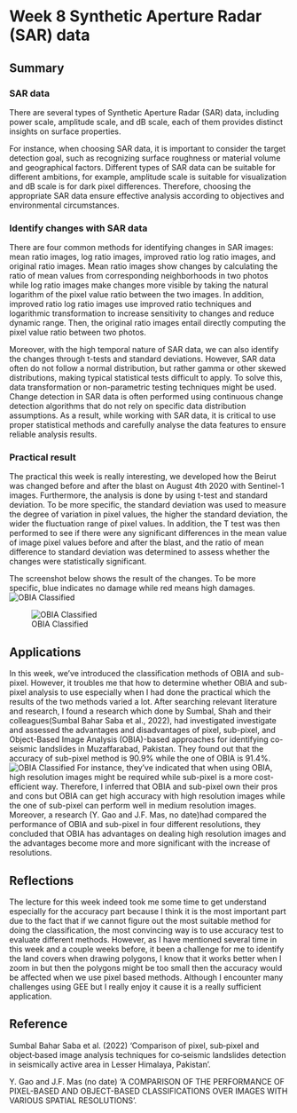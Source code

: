 # Week 8 Synthetic Aperture Radar (SAR) data

## Summary

### SAR data
There are several types of Synthetic Aperture Radar (SAR) data, including power scale, amplitude scale, and dB scale, each of them provides distinct insights on surface properties.

For instance, when choosing SAR data, it is important to consider the target detection goal, such as recognizing surface roughness or material volume and geographical factors. Different types of SAR data can be suitable for different ambitions, for example, amplitude scale is suitable for visualization and dB scale is for dark pixel differences. Therefore, choosing the appropriate SAR data ensure effective analysis according to objectives and environmental circumstances.

### Identify changes with SAR data
There are four common methods for identifying changes in SAR images: mean ratio images, log ratio images, improved ratio log ratio images, and original ratio images. Mean ratio images show changes by calculating the ratio of mean values from corresponding neighborhoods in two photos while log ratio images make changes more visible by taking the natural logarithm of the pixel value ratio between the two images.    In addition, improved ratio log ratio images use improved ratio techniques and logarithmic transformation to increase sensitivity to changes and reduce dynamic range. Then, the original ratio images entail directly computing the pixel value ratio between two photos.

Moreover, with the high temporal nature of SAR data, we can also identify the changes through t-tests and standard deviations. However, SAR data often do not follow a normal distribution, but rather gamma or other skewed distributions, making typical statistical tests difficult to apply. To solve this, data transformation or non-parametric testing techniques might be used. Change detection in SAR data is often performed using continuous change detection algorithms that do not rely on specific data distribution assumptions.   As a result, while working with SAR data, it is critical to use proper statistical methods and carefully analyse the data features to ensure reliable analysis results.
 

### Practical result
The practical this week is really interesting, we developed how the Beirut was changed before and after the blast on August 4th 2020 with Sentinel-1 images. Furthermore, the analysis is done by using t-test and standard deviation. To be more specific, the standard deviation was used to measure the degree of variation in pixel values, the higher the standard deviation, the wider the fluctuation range of pixel values. In addition, the T test was then performed to see if there were any significant differences in the mean value of image pixel values before and after the blast, and the ratio of mean difference to standard deviation was determined to assess whether the changes were statistically significant.

The screenshot below shows the result of the changes. To be more specific, blue indicates no damage while red means high damages.
![OBIA Classified](img/屏幕截图 2024-03-20 211921.jpg)

![OBIA Classified](img/屏幕截图 2024-03-20 081844.jpg)

## Applications
In this week, we've introduced the classification methods of OBIA and sub-pixel. However, it troubles me that how to determine whether OBIA and sub-pixel analysis to use especially when I had done the practical which the results of the two methods varied a lot. After searching relevant literature and research, I found a research which done by Sumbal, Shah and their colleagues(Sumbal Bahar Saba et al., 2022), had investigated investigate and assessed the advantages and disadvantages of pixel, sub-pixel, and Object-Based Image Analysis (OBIA)-based approaches for identifying co-seismic landslides in Muzaffarabad, Pakistan. They found out that the accuracy of sub-pixel method is 90.9% while the one of OBIA is 91.4%. 
![OBIA Classified](img/屏幕截图 2024-03-20 115758.jpg)
For instance, they've indicated that when using OBIA, high resolution images might be required while sub-pixel is a more cost-efficient way. Therefore, I inferred that OBIA and sub-pixel own their pros and cons but OBIA can get high accuracy with high resolution images while the one of sub-pixel can perform well in medium resolution images. Moreover, a research (Y. Gao and J.F. Mas, no date)had compared the performance of OBIA and sub-pixel in four different resolutions, they concluded that OBIA has advantages on dealing high resolution images and the advantages become more and more significant with the increase of resolutions.


## Reflections
The lecture for this week indeed took me some time to get understand especially for the accuracy part because I think it is the most important part due to the fact that if we cannot figure out the most suitable method for doing the classification, the most convincing way is to use accuracy test to evaluate different methods. However, as I have mentioned several time in this week and a couple weeks before, it been a challenge for me to identify the land covers when drawing polygons, I know that it works better when I zoom in but then the polygons might be too small then the accuracy would be affected when we use pixel based methods. Although I encounter many challenges using GEE but I really enjoy it cause it is a really sufficient application.

## Reference
Sumbal Bahar Saba et al. (2022) ‘Comparison of pixel, sub‑pixel and object‑based image  analysis techniques for co‑seismic landslides detection  in seismically active area in Lesser Himalaya, Pakistan’.

Y. Gao and J.F. Mas (no date) ‘A COMPARISON OF THE PERFORMANCE OF PIXEL-BASED AND OBJECT-BASED CLASSIFICATIONS OVER IMAGES WITH VARIOUS SPATIAL RESOLUTIONS’.

